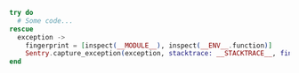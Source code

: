 ```elixir
try do
  # Some code...
rescue
  exception ->
    fingerprint = [inspect(__MODULE__), inspect(__ENV__.function)]
    Sentry.capture_exception(exception, stacktrace: __STACKTRACE__, fingerprint: fingerprint)
end
```
